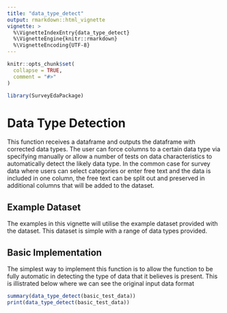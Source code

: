 ```yaml
---
title: "data_type_detect"
output: rmarkdown::html_vignette
vignette: >
  %\VignetteIndexEntry{data_type_detect}
  %\VignetteEngine{knitr::rmarkdown}
  %\VignetteEncoding{UTF-8}
---
```


```r
knitr::opts_chunk$set(
  collapse = TRUE,
  comment = "#>"
)
```

```r
library(SurveyEdaPackage)
```

# Data Type Detection 

This function receives a dataframe and outputs the dataframe with corrected data types. The user can force columns to a certain data type via specifying manually or allow a number of tests on data characteristics to automatically detect the likely data type. In the common case for survey data where users can select categories or enter free text and the data is included in one column, the free text can be split out and preserved in additional columns that will be added to the dataset.

## Example Dataset

The examples in this vignette will utilise the example dataset provided with the dataset. This dataset is simple with a range of data types provided. 

## Basic Implementation

The simplest way to implement this function is to allow the function to be fully automatic in detecting the type of data that it believes is present. This is illistrated below where we can see the original input data format 

```r
summary(data_type_detect(basic_test_data))
print(data_type_detect(basic_test_data))
```

